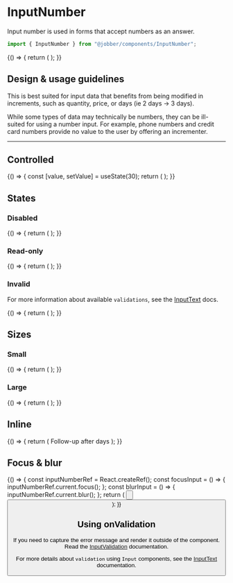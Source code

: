 
<Meta title="Components/InputNumber" component={InputNumber} />

# InputNumber

Input number is used in forms that accept numbers as an answer.

```ts
import { InputNumber } from "@jobber/components/InputNumber";
```

<Canvas>
  <Story name="InputNumber">
    {() => {
      return (
        <InputNumber defaultValue={7} max={11} min={0} placeholder="Number" />
      );
    }}
  </Story>
</Canvas>

<ArgsTable of={InputNumber} story="InputNumber" />

## Design & usage guidelines

This is best suited for input data that benefits from being modified in
increments, such as quantity, price, or days (ie 2 days -> 3 days).

While some types of data may technically be numbers, they can be ill-suited for
using a number input. For example, phone numbers and credit card numbers provide
no value to the user by offering an incrementer.

---

## Controlled

<Canvas>
  <Story name="Controlled">
    {() => {
      const [value, setValue] = useState(30);
      return (
        <InputNumber
          value={value}
          max={32}
          min={0}
          onChange={setValue}
          placeholder="Age"
        />
      );
    }}
  </Story>
</Canvas>

## States

### Disabled

<Canvas>
  <Story name="Disabled">
    {() => {
      return (
        <InputNumber
          placeholder="SIN Number"
          value={1234}
          disabled={true}
          name="sin"
        />
      );
    }}
  </Story>
</Canvas>

### Read-only

<Canvas>
  <Story name="Read-only">
    {() => {
      return (
        <InputNumber
          placeholder="Your pin number"
          value={12345}
          readonly={true}
          name="pinNumber"
        />
      );
    }}
  </Story>
</Canvas>

### Invalid

For more information about available `validations`, see the
[InputText](/components/input-text/#validation-message) docs.

<Canvas>
  <Story name="Invalid">
    {() => {
      return (
        <InputNumber
          placeholder="Give a whole number"
          defaultValue={1.1}
          invalid={true}
          name="wholeNumber"
        />
      );
    }}
  </Story>
</Canvas>

## Sizes

### Small

<Canvas>
  <Story name="Small">
    {() => {
      return (
        <InputNumber name="smallField" size="small" placeholder="Duration" />
      );
    }}
  </Story>
</Canvas>

### Large

<Canvas>
  <Story name="Large">
    {() => {
      return (
        <InputNumber
          name="largeField"
          size="large"
          placeholder="Duration but bigger"
        />
      );
    }}
  </Story>
</Canvas>

## Inline

<Canvas>
  <Story name="Inline">
    {() => {
      return (
        <Text>
          Follow-up after
          <InputNumber
            name="durationInDays"
            defaultValue={2}
            size="small"
            inline={true}
            maxLength={2}
            align="center"
          />
          days
        </Text>
      );
    }}
  </Story>
</Canvas>

## Focus & blur

<Canvas>
  <Story name="Focus & Blur">
    {() => {
      const inputNumberRef = React.createRef();
      const focusInput = () => {
        inputNumberRef.current.focus();
      };
      const blurInput = () => {
        inputNumberRef.current.blur();
      };
      return (
        <Content>
          <InputNumber value={5} ref={inputNumberRef} />
          <Button label="Focus input" onClick={focusInput} />
          <br />
          <Button label="Blur input" onClick={blurInput} />
        </Content>
      );
    }}
  </Story>
</Canvas>

## Using onValidation

If you need to capture the error message and render it outside of the component.
Read the [InputValidation](/components/input-validation) documentation.

For more details about `validation` using `Input` components, see the
[InputText](/components/input-text/#validation-message) documentation.
